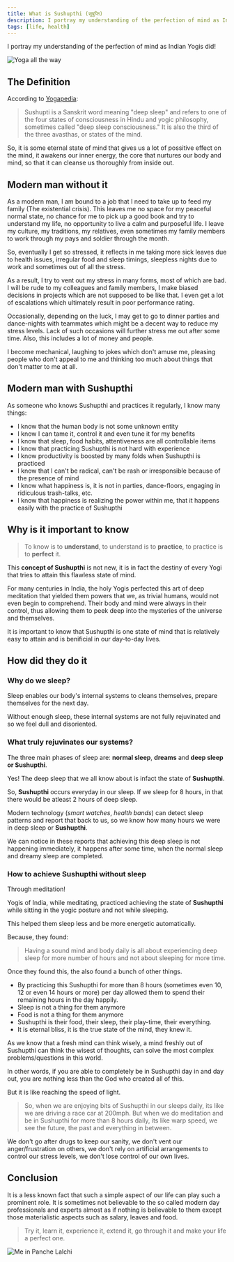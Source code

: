 ```yaml
---
title: What is Sushupthi (सुषुप्ति)
description: I portray my understanding of the perfection of mind as Indian Yogis did!
tags: [life, health]
---
```


I portray my understanding of the perfection of mind as Indian Yogis did!

<!-- truncate -->

![Yoga all the way](/img/what-is-sushupthi--banner.jpeg)

## The Definition

According to [Yogapedia](https://www.yogapedia.com/definition/5604/sushupti):

> Sushupti is a Sanskrit word meaning "deep sleep" and refers to one of the four states of consciousness in Hindu and yogic philosophy, sometimes called "deep sleep consciousness." It is also the third of the three avasthas, or states of the mind.

So, it is some eternal state of mind that gives us a lot of possitive effect on the mind, it awakens our inner energy, the core that nurtures our body and mind, so that it can cleanse us thoroughly from inside out.

## Modern man without it

As a modern man, I am bound to a job that I need to take up to feed my family (The existential crisis). This leaves me no space for my peaceful normal state, no chance for me to pick up a good book and try to understand my life, no opportunity to live a calm and purposeful life. I leave my culture, my traditions, my relatives, even sometimes my family members to work through my pays and soldier through the month.

So, eventually I get so stressed, it reflects in me taking more sick leaves due to health issues, irregular food and sleep timings, sleepless nights due to work and sometimes out of all the stress.

As a result, I try to vent out my stress in many forms, most of which are bad. I will be rude to my colleagues and family members, I make biased decisions in projects which are not supposed to be like that. I even get a lot of escalations which ultimately result in poor performance rating.

Occasionally, depending on the luck, I may get to go to dinner parties and dance-nights with teammates which might be a decent way to reduce my stress levels. Lack of such occasions will further stress me out after some time. Also, this includes a lot of money and people.

I become mechanical, laughing to jokes which don't amuse me, pleasing people who don't appeal to me and thinking too much about things that don't matter to me at all.

## Modern man with **Sushupthi**

As someone who knows Sushupthi and practices it regularly, I know many things:

- I know that the human body is not some unknown entity
- I know I can tame it, control it and even tune it for my benefits
- I know that sleep, food habits, attentiveness are all controllable items
- I know that practicing Sushupthi is not hard with experience
- I know productivity is boosted by many folds when Sushupthi is practiced
- I know that I can't be radical, can't be rash or irresponsible because of the presence of mind
- I know what happiness is, it is not in parties, dance-floors, engaging in ridiculous trash-talks, etc.
- I know that happiness is realizing the power within me, that it happens easily with the practice of Sushupthi

## Why is it important to know

> To know is to **understand**, to understand is to **practice**, to practice is to **perfect** it.

This **concept of Sushupthi** is not new, it is in fact the destiny of every Yogi that tries to attain this flawless state of mind.

For many centuries in India, the holy Yogis perfected this art of deep meditation that yielded them powers that we, as trivial humans, would not even begin to comprehend. Their body and mind were always in their control, thus allowing them to peek deep into the mysteries of the universe and themselves.

It is important to know that Sushupthi is one state of mind that is relatively easy to attain and is benificial in our day-to-day lives.

## How did they do it

### Why do we sleep?

Sleep enables our body's internal systems to cleans themselves, prepare themselves for the next day.

Without enough sleep, these internal systems are not fully rejuvinated and so we feel dull and disoriented.

### What truly rejuvinates our systems?

The three main phases of sleep are: **normal sleep**, **dreams** and **deep sleep or Sushupthi**.

Yes! The deep sleep that we all know about is infact the state of **Sushupthi**.

So, **Sushupthi** occurs everyday in our sleep. If we sleep for 8 hours, in that there would be atleast 2 hours of deep sleep.

Modern technology (_smart watches_, _health bands_) can detect sleep patterns and report that back to us, so we know how many hours we were in deep sleep or **Sushupthi**.

We can notice in these reports that achieving this deep sleep is not happening immediately, it happens after some time, when the normal sleep and dreamy sleep are completed.

### How to achieve Sushupthi without sleep

Through meditation!

Yogis of India, while meditating, practiced achieving the state of **Sushupthi** while sitting in the yogic posture and not while sleeping.

This helped them sleep less and be more energetic automatically.

Because, they found:

> Having a sound mind and body daily is all about experiencing deep sleep for more number of hours and not about sleeping for more time.

Once they found this, the also found a bunch of other things.

- By practicing this Sushupthi for more than 8 hours (sometimes even 10, 12 or even 14 hours or more) per day allowed them to spend their remaining hours in the day happily.
- Sleep is not a thing for them anymore
- Food is not a thing for them anymore
- Sushupthi is their food, their sleep, their play-time, their everything.
- It is eternal bliss, it is the true state of the mind, they knew it.

As we know that a fresh mind can think wisely, a mind freshly out of Sushupthi can think the wisest of thoughts, can solve the most complex problems/questions in this world.

In other words, if you are able to completely be in Sushupthi day in and day out, you are nothing less than the God who created all of this.

But it is like reaching the speed of light.

> So, when we are enjoying bits of Sushupthi in our sleeps daily, its like we are driving a race car at 200mph. But when we do meditation and be in Sushupthi for more than 8 hours daily, its like warp speed, we see the future, the past and everything in between.

We don't go after drugs to keep our sanity, we don't vent our anger/frustration on others, we don't rely on artificial arrangements to control our stress levels, we don't lose control of our own lives.

## Conclusion

It is a less known fact that such a simple aspect of our life can play such a prominent role. It is sometimes not believable to the so called modern day professionals and experts almost as if nothing is believable to them except those materialistic aspects such as salary, leaves and food.

> Try it, learn it, experience it, extend it, go through it and make your life a perfect one.

![Me in Panche Lalchi](/img/what-is-sushupthi--2019-08-10-23-09-28.png)
